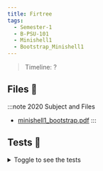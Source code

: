 ```yaml
---
title: Firtree
tags:
  - Semester-1
  - B-PSU-101
  - Minishell1
  - Bootstrap_Minishell1
---
```

> Timeline: ?


## Files 📂

:::note 2020 Subject and Files
- [minishell1_bootstrap.pdf](https://github.com/Studio-17/Epitech-Subjects/raw/main/Semester-1/B-PSU-101/Minishell1/Bootstrap_Minishell1/minishell1_bootstrap.pdf)
:::

## Tests 🤖
<details>
  <summary>Toggle to see the tests</summary>
  <div>
Yo
  </div>
</details>

